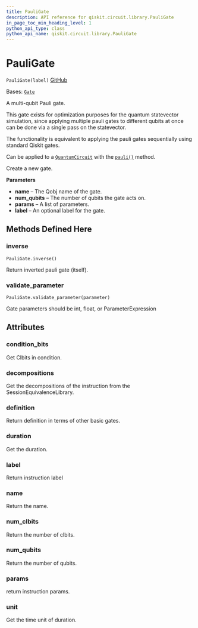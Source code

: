 ```yaml
---
title: PauliGate
description: API reference for qiskit.circuit.library.PauliGate
in_page_toc_min_heading_level: 1
python_api_type: class
python_api_name: qiskit.circuit.library.PauliGate
---
```


# PauliGate

<span id="qiskit.circuit.library.PauliGate" />

`PauliGate(label)` [GitHub](https://github.com/qiskit/qiskit/tree/stable/0.24/qiskit/circuit/library/generalized_gates/pauli.py "view source code")

Bases: [`Gate`](qiskit.circuit.Gate "qiskit.circuit.gate.Gate")

A multi-qubit Pauli gate.

This gate exists for optimization purposes for the quantum statevector simulation, since applying multiple pauli gates to different qubits at once can be done via a single pass on the statevector.

The functionality is equivalent to applying the pauli gates sequentially using standard Qiskit gates.

Can be applied to a [`QuantumCircuit`](qiskit.circuit.QuantumCircuit "qiskit.circuit.QuantumCircuit") with the [`pauli()`](qiskit.circuit.QuantumCircuit#pauli "qiskit.circuit.QuantumCircuit.pauli") method.

Create a new gate.

**Parameters**

*   **name** – The Qobj name of the gate.
*   **num\_qubits** – The number of qubits the gate acts on.
*   **params** – A list of parameters.
*   **label** – An optional label for the gate.

## Methods Defined Here

<span id="qiskit-circuit-library-pauligate-inverse" />

### inverse

<span id="qiskit.circuit.library.PauliGate.inverse" />

`PauliGate.inverse()`

Return inverted pauli gate (itself).

<span id="qiskit-circuit-library-pauligate-validate-parameter" />

### validate\_parameter

<span id="qiskit.circuit.library.PauliGate.validate_parameter" />

`PauliGate.validate_parameter(parameter)`

Gate parameters should be int, float, or ParameterExpression

## Attributes

<span id="qiskit.circuit.library.PauliGate.condition_bits" />

### condition\_bits

Get Clbits in condition.

<span id="qiskit.circuit.library.PauliGate.decompositions" />

### decompositions

Get the decompositions of the instruction from the SessionEquivalenceLibrary.

<span id="qiskit.circuit.library.PauliGate.definition" />

### definition

Return definition in terms of other basic gates.

<span id="qiskit.circuit.library.PauliGate.duration" />

### duration

Get the duration.

<span id="qiskit.circuit.library.PauliGate.label" />

### label

Return instruction label

<span id="qiskit.circuit.library.PauliGate.name" />

### name

Return the name.

<span id="qiskit.circuit.library.PauliGate.num_clbits" />

### num\_clbits

Return the number of clbits.

<span id="qiskit.circuit.library.PauliGate.num_qubits" />

### num\_qubits

Return the number of qubits.

<span id="qiskit.circuit.library.PauliGate.params" />

### params

return instruction params.

<span id="qiskit.circuit.library.PauliGate.unit" />

### unit

Get the time unit of duration.

